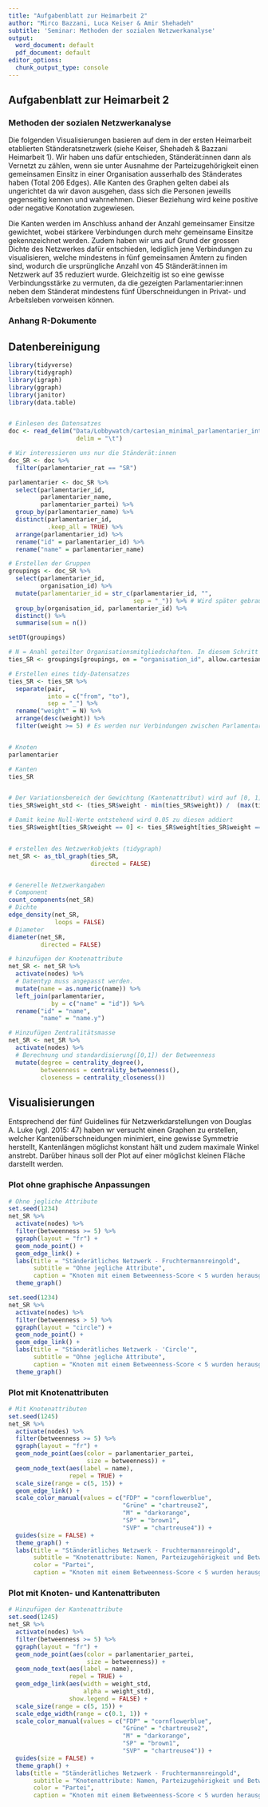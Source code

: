 ```yaml
---
title: "Aufgabenblatt zur Heimarbeit 2"
author: "Mirco Bazzani, Luca Keiser & Amir Shehadeh"
subtitle: 'Seminar: Methoden der sozialen Netzwerkanalyse'
output:
  word_document: default
  pdf_document: default
editor_options:
  chunk_output_type: console
---
```


## Aufgabenblatt zur Heimarbeit 2
### Methoden der sozialen Netzwerkanalyse

Die folgenden Visualisierungen basieren auf dem in der ersten Heimarbeit etablierten Ständeratsnetzwerk (siehe Keiser, Shehadeh & Bazzani Heimarbeit 1). Wir haben uns dafür entschieden, Ständerät:innen dann als Vernetzt zu zählen, wenn sie unter Ausnahme der Parteizugehörigkeit einen gemeinsamen Einsitz in einer Organisation ausserhalb des Ständerates haben (Total 206 Edges). Alle Kanten des Graphen gelten dabei als ungerichtet da wir davon ausgehen, dass sich die Personen jeweills gegenseitig kennen und wahrnehmen. Dieser Beziehung wird keine positive oder negative Konotation zugewiesen. 

Die Kanten werden im Anschluss anhand der Anzahl gemeinsamer Einsitze gewichtet, wobei stärkere Verbindungen durch mehr gemeinsame Einsitze gekennzeichnet werden. Zudem haben wir uns auf Grund der grossen Dichte des Netzwerkes dafür entschieden, lediglich jene Verbindungen zu visualisieren, welche mindestens in fünf gemeinsamen Ämtern zu finden sind, wodurch die ursprüngliche Anzahl von 45 Ständerät:innen im Netzwerk auf 35 reduziert wurde. Gleichzeitig ist so eine gewisse Verbindungsstärke zu vermuten, da die gezeigten Parlamentarier:innen neben dem Ständerat mindestens fünf Überschneidungen in Privat- und Arbeitsleben vorweisen können.


### Anhang R-Dokumente
## Datenbereinigung

```r
library(tidyverse)
library(tidygraph)
library(igraph)
library(ggraph)
library(janitor)
library(data.table)


# Einlesen des Datensatzes
doc <- read_delim("Data/Lobbywatch/cartesian_minimal_parlamentarier_interessenbindung.csv",
                   delim = "\t")

# Wir interessieren uns nur die Ständerät:innen
doc_SR <- doc %>% 
  filter(parlamentarier_rat == "SR")

parlamentarier <- doc_SR %>% 
  select(parlamentarier_id, 
         parlamentarier_name, 
         parlamentarier_partei) %>% 
  group_by(parlamentarier_name) %>% 
  distinct(parlamentarier_id, 
           .keep_all = TRUE) %>% 
  arrange(parlamentarier_id) %>% 
  rename("id" = parlamentarier_id) %>% 
  rename("name" = parlamentarier_name)
```


```r
# Erstellen der Gruppen
groupings <- doc_SR %>% 
  select(parlamentarier_id,
         organisation_id) %>% 
  mutate(parlamentarier_id = str_c(parlamentarier_id, "",
                                   sep = "_")) %>% # Wird später gebraucht, um die einzelnen IDs wieder voneinander trennen zu können.
  group_by(organisation_id, parlamentarier_id) %>% 
  distinct() %>% 
  summarise(sum = n())

setDT(groupings)

# N = Anahl geteilter Organisationsmitgliedschaften. In diesem Schritt erstellen wir das Kantenattribut.
ties_SR <- groupings[groupings, on = "organisation_id", allow.cartesian = TRUE][parlamentarier_id<i.parlamentarier_id, .N, .(pair = paste0(parlamentarier_id, i.parlamentarier_id))]
```


```r
# Erstellen eines tidy-Datensatzes
ties_SR <- ties_SR %>% 
  separate(pair, 
           into = c("from", "to"), 
           sep = "_") %>% 
  rename("weight" = N) %>% 
  arrange(desc(weight)) %>% 
  filter(weight >= 5) # Es werden nur Verbindungen zwischen Parlamentarier:innen verwendet, die in >= 5 gleichen Organisationen einsitzen. 


# Knoten
parlamentarier

# Kanten
ties_SR


# Der Variationsbereich der Gewichtung (Kantenattribut) wird auf [0, 1] festgelegt. 
ties_SR$weight_std <- (ties_SR$weight - min(ties_SR$weight)) /  (max(ties_SR$weight) - min(ties_SR$weight))

# Damit keine Null-Werte entstehend wird 0.05 zu diesen addiert
ties_SR$weight[ties_SR$weight == 0] <- ties_SR$weight[ties_SR$weight == 0] + 0.05


# erstellen des Netzwerkobjekts (tidygraph)
net_SR <- as_tbl_graph(ties_SR,
                       directed = FALSE)


# Generelle Netzwerkangaben
# Component
count_components(net_SR)
# Dichte
edge_density(net_SR,
             loops = FALSE)
# Diameter
diameter(net_SR,
         directed = FALSE)
```


```r
# hinzufügen der Knotenattribute
net_SR <- net_SR %>% 
  activate(nodes) %>%
  # Datentyp muss angepasst werden.
  mutate(name = as.numeric(name)) %>% 
  left_join(parlamentarier,
            by = c("name" = "id")) %>% 
  rename("id" = "name",
         "name" = "name.y")

# Hinzufügen Zentralitätsmasse
net_SR <- net_SR %>% 
  activate(nodes) %>% 
  # Berechnung und standardisierung([0,1]) der Betweenness
  mutate(degree = centrality_degree(),
         betweenness = centrality_betweenness(),
         closeness = centrality_closeness())

```

## Visualisierungen

Entsprechend der fünf Guidelines für Netzwerkdarstellungen von Douglas A. Luke (vgl. 2015: 47) haben wr versucht einen Graphen zu erstellen, welcher Kantenüberschneidungen minimiert, eine gewisse Symmetrie herstellt, Kantenlängen möglichst konstant hält und zudem maximale Winkel anstrebt. Darüber hinaus soll der Plot auf einer möglichst kleinen Fläche darstellt werden. 

### Plot ohne graphische Anpassungen

```r
# Ohne jegliche Attribute
set.seed(1234)
net_SR %>% 
  activate(nodes) %>% 
  filter(betweenness >= 5) %>% 
  ggraph(layout = "fr") + 
  geom_node_point() +
  geom_edge_link() +
  labs(title = "Ständerätliches Netzwerk - Fruchtermannreingold",
       subtitle = "Ohne jegliche Attribute",
       caption = "Knoten mit einem Betweenness-Score < 5 wurden herausgefiltert") +
  theme_graph()

set.seed(1234)
net_SR %>% 
  activate(nodes) %>% 
  filter(betweenness > 5) %>% 
  ggraph(layout = "circle") + 
  geom_node_point() +
  geom_edge_link() +
  labs(title = "Ständerätliches Netzwerk - 'Circle'",
       subtitle = "Ohne jegliche Attribute",
       caption = "Knoten mit einem Betweenness-Score < 5 wurden herausgefiltert") +
  theme_graph()
```

### Plot mit Knotenattributen

```r
# Mit Knotenattributen
set.seed(1245)
net_SR %>% 
  activate(nodes) %>% 
  filter(betweenness >= 5) %>% 
  ggraph(layout = "fr") + 
  geom_node_point(aes(color = parlamentarier_partei,
                      size = betweenness)) + 
  geom_node_text(aes(label = name),
                 repel = TRUE) +
  scale_size(range = c(5, 15)) +
  geom_edge_link() +
  scale_color_manual(values = c("FDP" = "cornflowerblue",
                                "Grüne" = "chartreuse2",
                                "M" = "darkorange",
                                "SP" = "brown1",
                                "SVP" = "chartreuse4")) + 
  guides(size = FALSE) + 
  theme_graph() + 
  labs(title = "Ständerätliches Netzwerk - Fruchtermannreingold",
       subtitle = "Knotenattribute: Namen, Parteizugehörigkeit und Betweenness-Score\n",
       color = "Partei",
       caption = "Knoten mit einem Betweenness-Score < 5 wurden herausgefiltert")
```

### Plot mit Knoten- und Kantenattributen

```r
# Hinzufügen der Kantenattribute
set.seed(1245)
net_SR %>% 
  activate(nodes) %>% 
  filter(betweenness >= 5) %>% 
  ggraph(layout = "fr") + 
  geom_node_point(aes(color = parlamentarier_partei,
                      size = betweenness)) + 
  geom_node_text(aes(label = name),
                 repel = TRUE) +
  geom_edge_link(aes(width = weight_std,
                     alpha = weight_std),
                 show.legend = FALSE) +
  scale_size(range = c(5, 15)) +
  scale_edge_width(range = c(0.1, 1)) + 
  scale_color_manual(values = c("FDP" = "cornflowerblue",
                                "Grüne" = "chartreuse2",
                                "M" = "darkorange",
                                "SP" = "brown1",
                                "SVP" = "chartreuse4")) + 
  guides(size = FALSE) + 
  theme_graph() + 
  labs(title = "Ständerätliches Netzwerk - Fruchtermannreingold",
       subtitle = "Knotenattribute: Namen, Parteizugehörigkeit und Betweenness-Score\nKantenattribute: Betweenness-Score",
       color = "Partei",
       caption = "Knoten mit einem Betweenness-Score < 5 wurden herausgefiltert")
```

